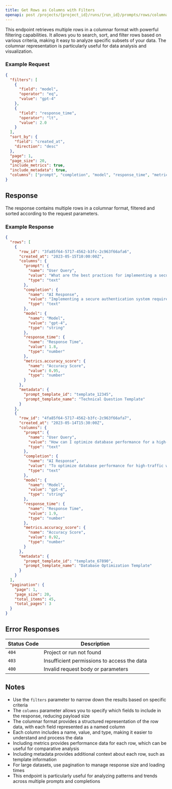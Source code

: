 ```yaml
---
title: Get Rows as Columns with Filters
openapi: post /projects/{project_id}/runs/{run_id}/prompts/rows/columnar
---
```


This endpoint retrieves multiple rows in a columnar format with powerful filtering capabilities. It allows you to search, sort, and filter rows based on various criteria, making it easy to analyze specific subsets of your data. The columnar representation is particularly useful for data analysis and visualization.

### Example Request

```json
{
  "filters": [
    {
      "field": "model",
      "operator": "eq",
      "value": "gpt-4"
    },
    {
      "field": "response_time",
      "operator": "lt",
      "value": 2.0
    }
  ],
  "sort_by": {
    "field": "created_at",
    "direction": "desc"
  },
  "page": 1,
  "page_size": 20,
  "include_metrics": true,
  "include_metadata": true,
  "columns": ["prompt", "completion", "model", "response_time", "metrics.accuracy_score"]
}
```

## Response

The response contains multiple rows in a columnar format, filtered and sorted according to the request parameters.

### Example Response

```json
{
  "rows": [
    {
      "row_id": "3fa85f64-5717-4562-b3fc-2c963f66afa6",
      "created_at": "2023-05-15T10:00:00Z",
      "columns": {
        "prompt": {
          "name": "User Query",
          "value": "What are the best practices for implementing a secure authentication system?",
          "type": "text"
        },
        "completion": {
          "name": "AI Response",
          "value": "Implementing a secure authentication system requires several best practices...",
          "type": "text"
        },
        "model": {
          "name": "Model",
          "value": "gpt-4",
          "type": "string"
        },
        "response_time": {
          "name": "Response Time",
          "value": 1.8,
          "type": "number"
        },
        "metrics.accuracy_score": {
          "name": "Accuracy Score",
          "value": 0.95,
          "type": "number"
        }
      },
      "metadata": {
        "prompt_template_id": "template_12345",
        "prompt_template_name": "Technical Question Template"
      }
    },
    {
      "row_id": "4fa85f64-5717-4562-b3fc-2c963f66afa7",
      "created_at": "2023-05-14T15:30:00Z",
      "columns": {
        "prompt": {
          "name": "User Query",
          "value": "How can I optimize database performance for a high-traffic web application?",
          "type": "text"
        },
        "completion": {
          "name": "AI Response",
          "value": "To optimize database performance for high-traffic web applications, consider the following strategies...",
          "type": "text"
        },
        "model": {
          "name": "Model",
          "value": "gpt-4",
          "type": "string"
        },
        "response_time": {
          "name": "Response Time",
          "value": 1.9,
          "type": "number"
        },
        "metrics.accuracy_score": {
          "name": "Accuracy Score",
          "value": 0.92,
          "type": "number"
        }
      },
      "metadata": {
        "prompt_template_id": "template_67890",
        "prompt_template_name": "Database Optimization Template"
      }
    }
  ],
  "pagination": {
    "page": 1,
    "page_size": 20,
    "total_items": 45,
    "total_pages": 3
  }
}
```

## Error Responses

| Status Code | Description                                 |
| ----------- | ------------------------------------------- |
| `404`       | Project or run not found                    |
| `403`       | Insufficient permissions to access the data |
| `400`       | Invalid request body or parameters          |

## Notes

- Use the `filters` parameter to narrow down the results based on specific criteria
- The `columns` parameter allows you to specify which fields to include in the response, reducing payload size
- The columnar format provides a structured representation of the row data, with each field represented as a named column
- Each column includes a name, value, and type, making it easier to understand and process the data
- Including metrics provides performance data for each row, which can be useful for comparative analysis
- Including metadata provides additional context about each row, such as template information
- For large datasets, use pagination to manage response size and loading times
- This endpoint is particularly useful for analyzing patterns and trends across multiple prompts and completions
